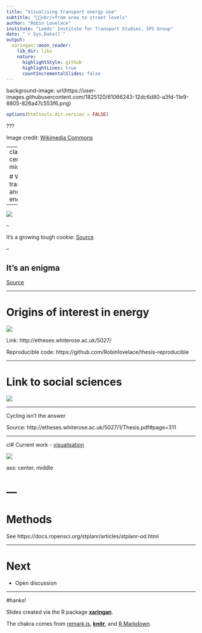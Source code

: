 ```yaml
---
title: "Visualising transport energy use"
subtitle: "🚴🔋<br/>from area to street levels"
author: "Robin Lovelace"
institute: "Leeds' Institute for Transport Studies, SPS Group"
date: "`r Sys.Date()`"
output:
  xaringan::moon_reader:
    lib_dir: libs
    nature:
      highlightStyle: github
      highlightLines: true
      countIncrementalSlides: false
---
```


background-image: url(https://user-images.githubusercontent.com/1825120/61066243-12dc6d80-a3fd-11e9-8805-826a47c553f6.png)

```r
options(htmltools.dir.version = FALSE)
```

???

Image credit: [Wikimedia Commons](https://commons.wikimedia.org/wiki/File:Sharingan_triple.svg)

---
class: center, middle

# Why transport and energy?

--

![](https://media0.giphy.com/media/xT0xeMA62E1XIlup68/giphy.gif?cid=790b761123764f4a15f5978ce4c178f09cb9824e7bd9999f&rid=giphy.gif)

--

It's a growing tough cookie: [Source](http://etheses.whiterose.ac.uk/5027/1/Thesis.pdf#page=24)

--

## It's an enigma

[Source](http://etheses.whiterose.ac.uk/5027/1/Thesis.pdf#page=3) 

---

# Origins of interest in energy

![](https://raw.githubusercontent.com/Robinlovelace/thesis-reproducible/master/Figures-small/dutchen.png)


Link: http://etheses.whiterose.ac.uk/5027/

Reproducible code: https://github.com/Robinlovelace/thesis-reproducible

---

# Link to social sciences

![](https://raw.githubusercontent.com/Robinlovelace/thesis-reproducible/master/Figures-small/hereford.png)

---

Cycling isn't the answer

Source: http://etheses.whiterose.ac.uk/5027/1/Thesis.pdf#page=311

---

cl# Current work - [visualisation](https://github.com/creds2/od-data)

![](https://raw.githubusercontent.com/creds2/od-data/master/overview_map1.png)

ass: center, middle

# ---

# Methods

See https://docs.ropensci.org/stplanr/articles/stplanr-od.html

---

# Next

- Open discussion

---

#hanks!

Slides created via the R package [**xaringan**](https://github.com/yihui/xaringan).

The chakra comes from [remark.js](https://remarkjs.com), [**knitr**](http://yihui.name/knitr), and [R Markdown](https://rmarkdown.rstudio.com).

